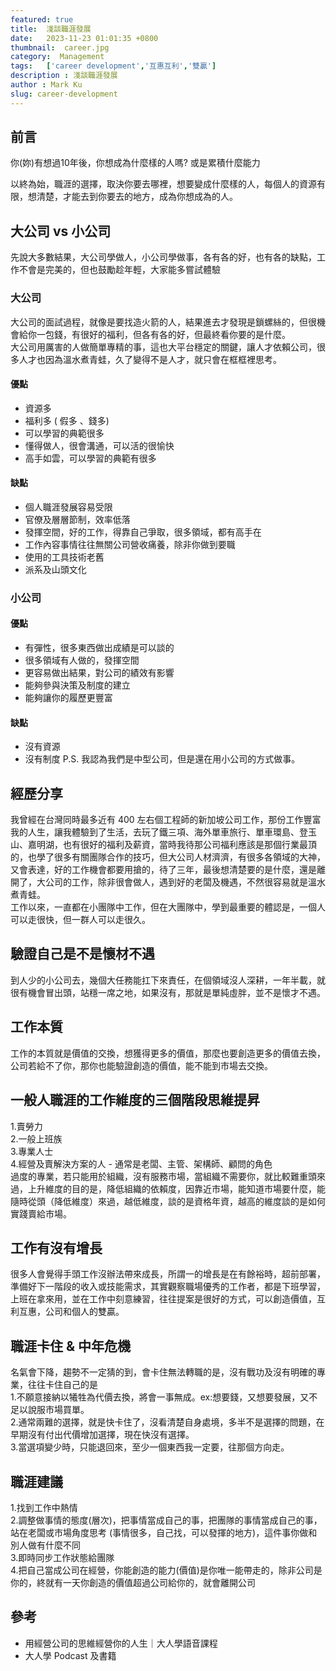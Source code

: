 ```yaml
---
featured: true
title:  淺談職涯發展
date:   2023-11-23 01:01:35 +0800
thumbnail:  career.jpg
category:  Management
tags:   ['career development','互惠互利','雙贏']
description : 淺談職涯發展
author : Mark Ku
slug: career-development
---
```

## 前言
你(妳)有想過10年後，你想成為什麼樣的人嗎? 或是累積什麼能力  

以終為始，職涯的選擇，取決你要去哪裡，想要變成什麼樣的人，每個人的資源有限，想清楚，才能去到你要去的地方，成為你想成為的人。

## 大公司 vs 小公司
先說大多數結果，大公司學做人，小公司學做事，各有各的好，也有各的缺點，工作不會是完美的，但也鼓勵趁年輕，大家能多嘗試體驗

### 大公司
大公司的面試過程，就像是要找造火箭的人，結果進去才發現是鎖螺絲的，但很機會給你一包錢，有很好的福利，但各有各的好，但最終看你要的是什麼。  
大公司用厲害的人做簡單專精的事，這也大平台穩定的關鍵，讓人才依賴公司，很多人才也因為溫水煮青蛙，久了變得不是人才，就只會在框框裡思考。  

#### 優點
* 資源多
* 福利多 ( 假多 、錢多)
* 可以學習的典範很多
* 懂得做人，很會溝通，可以活的很愉快
* 高手如雲，可以學習的典範有很多

#### 缺點
* 個人職涯發展容易受限
* 官僚及層層節制，效率低落
* 發揮空間，好的工作，得靠自己爭取，很多領域，都有高手在
* 工作內容事情往往無關公司營收痛養，除非你做到要職
* 使用的工具技術老舊
* 派系及山頭文化

### 小公司
#### 優點
* 有彈性，很多東西做出成績是可以談的
* 很多領域有人做的，發揮空間
* 更容易做出結果，對公司的績效有影響
* 能夠參與決策及制度的建立
* 能夠讓你的履歷更豐富

#### 缺點
* 沒有資源
* 沒有制度
P.S. 我認為我們是中型公司，但是還在用小公司的方式做事。

## 經歷分享
我曾經在台灣同時最多近有 400 左右個工程師的新加坡公司工作，那份工作豐富我的人生，讓我體驗到了生活，去玩了鐵三項、海外單車旅行、單車環島、登玉山、嘉明湖，也有很好的福利及薪資，當時我待那公司福利應該是那個行業最頂的，也學了很多有關團隊合作的技巧，但大公司人材濟濟，有很多各領域的大神，又會表達，好的工作機會都要用搶的，待了三年，最後想清楚要的是什麼，還是離開了，大公司的工作，除非很會做人，遇到好的老闆及機遇，不然很容易就是溫水煮青蛙。  
工作以來，一直都在小團隊中工作，但在大團隊中，學到最重要的體認是，一個人可以走很快，但一群人可以走很久。

## 驗證自己是不是懷材不遇
到人少的小公司去，幾個大任務能扛下來責任，在個領域沒人深耕，一年半載，就很有機會冒出頭，站穩一席之地，如果沒有，那就是單純虛胖，並不是懷才不遇。

## 工作本質
工作的本質就是價值的交換，想獲得更多的價值，那麼也要創造更多的價值去換，公司若給不了你，那你也能驗證創造的價值，能不能到市場去交換。

## 一般人職涯的工作維度的三個階段思維提昇
1.賣勞力  
2.一般上班族  
3.專業人士  
4.經營及賣解決方案的人 - 通常是老闆、主管、架構師、顧問的角色  
過度的專業，若只能用於組織，沒有服務市場，當組織不需要你，就比較難重頭來過，上升維度的目的是，降低組織的依賴度，因靠近市場，能知道市場要什麼，能隨時從頭（降低維度）來過，越低維度，談的是資格年資，越高的維度談的是如何實踐賣給市場。

## 工作有沒有增長
很多人會覺得手頭工作沒辦法帶來成長，所謂一的增長是在有餘裕時，超前部署，準備好下一階段的收入或技能需求，其實觀察職場優秀的工作者，都是下班學習，上班在拿來用，並在工作中刻意練習，往往提案是很好的方式，可以創造價值，互利互惠，公司和個人的雙贏。

## 職涯卡住 & 中年危機
名氣會下降，趨勢不一定猜的到，會卡住無法轉職的是，沒有戰功及沒有明確的專業，往往卡住自己的是  
1.不願意接納以犧牲為代價去換，將會一事無成。ex:想要錢，又想要發展，又不足以說服市場買單。    
2.通常兩難的選擇，就是快卡住了，沒看清楚自身處境，多半不是選擇的問題，在早期沒有付出代價增加選擇，現在快沒有選擇。  
3.當選項變少時，只能退回來，至少一個東西我一定要，往那個方向走。  

## 職涯建議
1.找到工作中熱情  
2.調整做事情的態度(層次)，把事情當成自己的事，把團隊的事情當成自己的事，站在老闆或市場角度思考 (事情很多，自己找，可以發揮的地方)，這件事你做和別人做有什麼不同  
3.即時同步工作狀態給團隊  
4.把自己當成公司在經營，你能創造的能力(價值)是你唯一能帶走的，除非公司是你的，終就有一天你創造的價值超過公司給你的，就會離開公司  

## 參考
* 用經營公司的思維經營你的人生｜大人學語音課程
* 大人學 Podcast 及書籍
